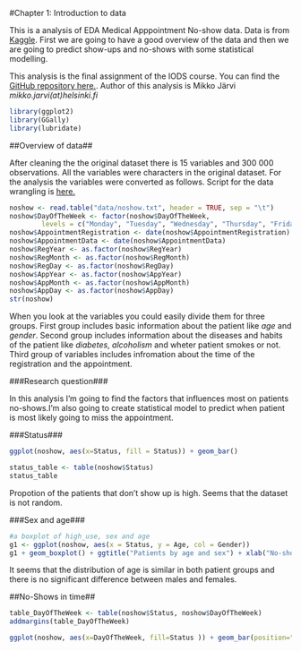 #Chapter 1: Introduction to data

This is a analysis of EDA Medical Apppointment No-show data. Data is from [Kaggle](https://www.kaggle.com/joniarroba/noshowappointments). First we are going to have a good overview of the data and then we are going to predict show-ups and no-shows with some statistical modelling.

This analysis is the final assignment of the IODS course. You can find the [GitHub repository here.](https://github.com/mkkjrv/IODS-final). Author of this analysis is Mikko Järvi *mikko.jarvi(at)helsinki.fi*

```r
library(ggplot2)
library(GGally)
library(lubridate)
```

##Overview of data##

After cleaning the the original dataset there is 15 variables and 300 000 observations. All the variables were characters in the original dataset. For the analysis the variables were converted as follows. Script for the data wrangling is [here.](https://github.com/mkkjrv/IODS-final/blob/master/data/create_noshow.R)

```r
noshow <- read.table("data/noshow.txt", header = TRUE, sep = "\t")
noshow$DayOfTheWeek <- factor(noshow$DayOfTheWeek,
        levels = c("Monday", "Tuesday", "Wednesday", "Thursday", "Friday" , "Saturday", "Sunday"))
noshow$AppointmentRegistration <- date(noshow$AppointmentRegistration)
noshow$AppointmentData <- date(noshow$AppointmentData)
noshow$RegYear <- as.factor(noshow$RegYear)
noshow$RegMonth <- as.factor(noshow$RegMonth)
noshow$RegDay <- as.factor(noshow$RegDay)
noshow$AppYear <- as.factor(noshow$AppYear)
noshow$AppMonth <- as.factor(noshow$AppMonth)
noshow$AppDay <- as.factor(noshow$AppDay)
str(noshow)
```

When you look at the variables you could easily divide them for three groups. First group includes basic information about the patient like *age* and *gender*. Second group includes information about the diseases and habits of the patient like *diabetes*, *alcoholism* and wheter patient smokes or not. Third group of variables includes infromation about the time of the registration and the appointment.

###Research question###

In this analysis I'm going to find the factors that influences most on patients no-shows.I'm also going to create statistical model to predict when patient is most likely going to miss the appointment. 


###Status###

```r
ggplot(noshow, aes(x=Status, fill = Status)) + geom_bar()
``` 

```r
status_table <- table(noshow$Status)
status_table
```

Propotion of the patients that don't show up is high. Seems that the dataset is not random.

###Sex and age###
```r
#a boxplot of high_use, sex and age
g1 <- ggplot(noshow, aes(x = Status, y = Age, col = Gender))
g1 + geom_boxplot() + ggtitle("Patients by age and sex") + xlab("No-show and show up groups") + ylab("Age of patients")
```

It seems that the distribution of age is similar in both patient groups and there is no significant difference between males and females.

##No-Shows in time##

```r
table_DayOfTheWeek <- table(noshow$Status, noshow$DayOfTheWeek)
addmargins(table_DayOfTheWeek)

ggplot(noshow, aes(x=DayOfTheWeek, fill=Status )) + geom_bar(position="fill") + xlab("Propotions of patients by weekday")
```

